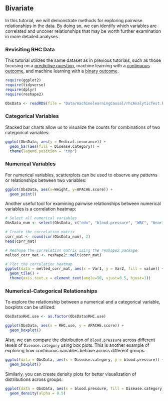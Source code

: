 
## Bivariate {.unnumbered}

In this tutorial, we will demonstrate methods for exploring pairwise relationships in the data. By doing so, we can identify which variables are correlated and uncover relationships that may be worth further examination in more detailed analyses.

### Revisiting RHC Data {.unnumbered}

::: callout-note
This tutorial utilizes the same dataset as in previous tutorials, such as those focusing on a [predictive question](researchquestion1.html), machine learning with a [continuous outcome](machinelearning1.html), and machine learning with a [binary outcome](machinelearning4.html).
:::

```r
require(ggplot2)
require(tidyverse)
require(dplyr)
require(reshape2)
```

```r
ObsData <- readRDS(file = "Data/machinelearningCausal/rhcAnalyticTest.RDS")
```

### Categorical Variables {.unnumbered}

Stacked bar charts allow us to visualize the counts for combinations of two categorical variables:

```r
ggplot(ObsData, aes(y = Medical.insurance)) +
  geom_bar(aes(fill = Disease.category)) +
  theme(legend.position = "top")
```

### Numerical Variables {.unnumbered}

For numerical variables, scatterplots can be used to observe any patterns or relationships between two variables:

```r
ggplot(ObsData, aes(x=Weight, y=APACHE.score)) + 
  geom_point()
```

Another useful tool for examining pairwise relationships between numerical variables is a correlation heatmap:

```r
# Select all numerical variables
ObsData_num <- select(ObsData, c("edu", "blood.pressure", "WBC", "Heart.rate", "Respiratory.rate", "Temperature", "PH", 'Weight', "Length.of.Stay"))

# Create the correlation matrix
corr_mat <- round(cor(ObsData_num), 2)
head(corr_mat)

# Reshape the correlation matrix using the reshape2 package
melted_corr_mat <- reshape2::melt(corr_mat)
```

```r
# Plot the correlation heatmap
ggplot(data = melted_corr_mat, aes(x = Var1, y = Var2, fill = value)) +
  geom_tile() +
  theme(axis.text.x = element_text(angle=90, vjust=0.5, hjust=1))
```

### Numerical-Categorical Relationships {.unnumbered}

To explore the relationship between a numerical and a categorical variable, boxplots can be utilized:

```r
ObsData$RHC.use <- as.factor(ObsData$RHC.use)

ggplot(ObsData, aes(x = RHC.use, y = APACHE.score)) +
  geom_boxplot()
```

Also, we can compare the distribution of `blood.pressure` across different levels of `Disease.category` using box plots. This is another example of exploring how continuous variables behave across different groups. 

```r
ggplot(data = ObsData, aes(x = Disease.category, y = blood.pressure)) + 
  geom_boxplot()
```

Similarly, you can create density plots for better visualization of distributions across groups:

```r
ggplot(data = ObsData, aes(x = blood.pressure, fill = Disease.category)) + 
  geom_density(alpha = 0.5)
```

